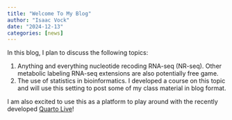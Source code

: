 ```yaml
---
title: "Welcome To My Blog"
author: "Isaac Vock"
date: "2024-12-13"
categories: [news]
---
```


In this blog, I plan to discuss the following topics:

1. Anything and everything nucleotide recoding RNA-seq (NR-seq). Other metabolic labeling RNA-seq extensions are also potentially free game.
1. The use of statistics in bioinformatics. I developed a course on this topic and will use this setting to post some of my class material in blog format.

I am also excited to use this as a platform to play around with the recently developed [Quarto Live](https://r-wasm.github.io/quarto-live/)!
